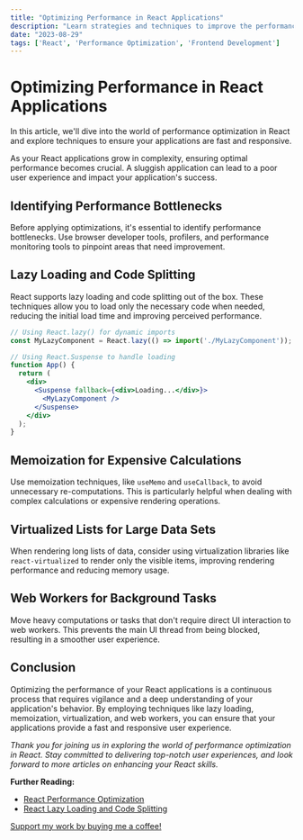 ```yaml
---
title: "Optimizing Performance in React Applications"
description: "Learn strategies and techniques to improve the performance of your React applications."
date: "2023-08-29"
tags: ['React', 'Performance Optimization', 'Frontend Development']
---
```


# Optimizing Performance in React Applications

<Note emoji="⚡️">In this article, we'll dive into the world of performance optimization in React and explore techniques to ensure your applications are fast and responsive.</Note>

As your React applications grow in complexity, ensuring optimal performance becomes crucial. A sluggish application can lead to a poor user experience and impact your application's success.

## Identifying Performance Bottlenecks

Before applying optimizations, it's essential to identify performance bottlenecks. Use browser developer tools, profilers, and performance monitoring tools to pinpoint areas that need improvement.

## Lazy Loading and Code Splitting

React supports lazy loading and code splitting out of the box. These techniques allow you to load only the necessary code when needed, reducing the initial load time and improving perceived performance.

```jsx
// Using React.lazy() for dynamic imports
const MyLazyComponent = React.lazy(() => import('./MyLazyComponent'));

// Using React.Suspense to handle loading
function App() {
  return (
    <div>
      <Suspense fallback={<div>Loading...</div>}>
        <MyLazyComponent />
      </Suspense>
    </div>
  );
}
```

## Memoization for Expensive Calculations

Use memoization techniques, like `useMemo` and `useCallback`, to avoid unnecessary re-computations. This is particularly helpful when dealing with complex calculations or expensive rendering operations.

## Virtualized Lists for Large Data Sets

When rendering long lists of data, consider using virtualization libraries like `react-virtualized` to render only the visible items, improving rendering performance and reducing memory usage.

## Web Workers for Background Tasks

Move heavy computations or tasks that don't require direct UI interaction to web workers. This prevents the main UI thread from being blocked, resulting in a smoother user experience.

## Conclusion

Optimizing the performance of your React applications is a continuous process that requires vigilance and a deep understanding of your application's behavior. By employing techniques like lazy loading, memoization, virtualization, and web workers, you can ensure that your applications provide a fast and responsive user experience.

_Thank you for joining us in exploring the world of performance optimization in React. Stay committed to delivering top-notch user experiences, and look forward to more articles on enhancing your React skills._

**Further Reading:**
- [React Performance Optimization]([https://reactjs.org/docs/optimizing-performance.html](https://react.dev/reference/react/memo#skipping-re-rendering-when-props-are-unchanged))
- [React Lazy Loading and Code Splitting]([https://reactjs.org/docs/code-splitting.html](https://react.dev/reference/react/lazy))

<a href="https://www.buymeacoffee.com/mohammadhassani">Support my work by buying me a coffee!</a>
